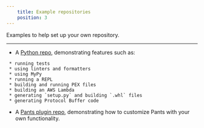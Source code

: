 ```yaml
---
    title: Example repositories
    position: 3
---
```


Examples to help set up your own repository.

---

* A [Python repo](https://github.com/pantsbuild/example-python), demonstrating features such as:
```
 * running tests
 * using linters and formatters
 * using MyPy
 * running a REPL
 * building and running PEX files
 * building an AWS Lambda
 * generating `setup.py` and building `.whl` files
 * generating Protocol Buffer code

```

* A [Pants plugin repo](https://github.com/pantsbuild/example-plugin), demonstrating how to customize Pants with your own functionality.
